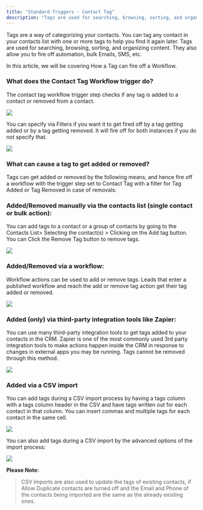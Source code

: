 ```yaml
---
title: "Standard Triggers - Contact Tag"
description: "Tags are used for searching, browsing, sorting, and organizing content. Tags are also allow you to fire off automation, bulk Emails, SMS, etc."
---
```


Tags are a way of categorizing your contacts. You can tag any contact in your contacts list with one or more tags to help you find it again later. Tags are used for searching, browsing, sorting, and organizing content. They also allow you to fire off automation, bulk Emails, SMS, etc.  
  
In this article, we will be covering How a Tag can fire off a Workflow.

### What does the Contact Tag Workflow trigger do?

The contact tag workflow trigger step checks if any tag is added to a contact or removed from a contact.  
  
![](https://s3.amazonaws.com/cdn.freshdesk.com/data/helpdesk/attachments/production/48215643927/original/NxWCYmWtbjepAgd2ROUG-Rvoomj2nwA94g.png?1649877321)
  
You can specify via Filters if you want it to get fired off by a tag getting added or by a tag getting removed. It will fire off for both instances if you do not specify that.  
  
![](https://s3.amazonaws.com/cdn.freshdesk.com/data/helpdesk/attachments/production/48252865701/original/Wz2eN9U-q9b5FwqGLoyJ_xRol2mbx2MNGw.png?1663948521)

### What can cause a tag to get added or removed?

Tags can get added or removed by the following means, and hence fire off a workflow with the trigger step set to Contact Tag with a filter for Tag Added or Tag Removed in case of removals:  

### Added/Removed manually via the contacts list (single contact or bulk action): 

You can add tags to a contact or a group of contacts by going to the Contacts List> Selecting the contact(s) > Clicking on the Add tag button. You can Click the Remove Tag button to remove tags.

![](https://s3.amazonaws.com/cdn.freshdesk.com/data/helpdesk/attachments/production/48252876878/original/adTvReZ-L4adHf_xcda9ps55YmfXj7K8Lw.gif?1663951791)

### Added/Removed via a workflow:  

Workflow actions can be used to add or remove tags. Leads that enter a published workflow and reach the add or remove tag action get their tag added or removed.

![](https://s3.amazonaws.com/cdn.freshdesk.com/data/helpdesk/attachments/production/48253120218/original/MGuMOlailh9Jmn5kJr0F-ktq3ejUu8GU8A.gif?1664191236)

### Added (only) via third-party integration tools like Zapier:  

You can use many third-party integration tools to get tags added to your contacts in the CRM. Zapier is one of the most commonly used 3rd party integration tools to make actions happen inside the CRM in response to changes in external apps you may be running. Tags cannot be removed through this method.

![](https://s3.amazonaws.com/cdn.freshdesk.com/data/helpdesk/attachments/production/48253137580/original/3hyA-CiV129r5_T-E-nRbcrNn8N10SVtmQ.gif?1664195112)

### Added via a CSV import

You can add tags during a CSV import process by having a tags column with a tags column header in the CSV and have tags written out for each contact in that column. You can insert commas and multiple tags for each contact in the same cell.  

![](https://s3.amazonaws.com/cdn.freshdesk.com/data/helpdesk/attachments/production/48253155778/original/bMA50nptY7VxrlZ4Xn6nuRg6MYuD-_Qecw.gif?1664198566)
  
You can also add tags during a CSV import by the advanced options of the import process:

![](https://s3.amazonaws.com/cdn.freshdesk.com/data/helpdesk/attachments/production/48253160766/original/dLXRneYYvywN9EzigyuPf2g9vD2bEM61HA.gif?1664199340)
  
**Please Note:**
>CSV Imports are also used to update the tags of existing contacts, if Allow Duplicate contacts are turned off and the Email and Phone of the contacts being imported are the same as the already existing ones.